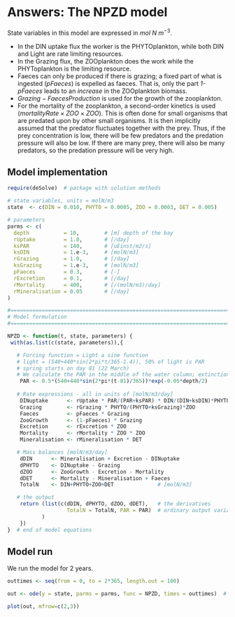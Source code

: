 \newpage

# Answers: The NPZD model

State variables in this model are expressed in $mol~N~m^{-3}$. 

* In the DIN uptake flux the worker is the PHYTOplankton, while both DIN and Light are rate limiting resources.
* In the Grazing flux, the ZOOplankton does the work while the PHYToplankton is the limiting resource.
* Faeces can only be produced if there is grazing; a fixed part of what is ingested (*pFaeces*) is expelled as faeces. That is, only the part *1-pFaeces* leads to an *increase* in the ZOOplankton biomass.
* $Grazing - FaecesProduction$ is used for the growth of the zooplankton.
* For the mortality of the zooplankton, a second-order kinetics is used ($mortalityRate \times ZOO \times ZOO$). 
This is often done for small organisms that are predated upon by other small organisms. It is then implicitly assumed that the predator fluctuates together with the prey. Thus, if the prey concentration is low, there will be few predators and the predation pressure will also be low. If there are many prey, there will also be many predators, so the predation pressure will be very high.

## Model implementation

```r
require(deSolve)  # package with solution methods

# state variables, units = molN/m3
state  <- c(DIN = 0.010, PHYTO = 0.0005, ZOO = 0.0003, DET = 0.005) 

# parameters
parms <- c(
  depth           = 10,        # [m] depth of the bay
  rUptake         = 1.0,       # [/day]
  ksPAR           = 140,       # [uEinst/m2/s]
  ksDIN           = 1.e-3,     # [molN/m3]
  rGrazing        = 1.0,       # [/day]
  ksGrazing       = 1.e-3,     # [molN/m3]
  pFaeces         = 0.3,       # [-]
  rExcretion      = 0.1,       # [/day]
  rMortality      = 400,       # [/(molN/m3)/day]
  rMineralisation = 0.05       # [/day]
)

#=============================================================================
# Model formulation
#=============================================================================

NPZD <- function(t, state, parameters) {
 with(as.list(c(state, parameters)),{

   # Forcing function = Light a sine function
   # light = (540+440*sin(2*pi*t/365-1.4)), 50% of light is PAR 
   # spring starts on day 81 (22 March)
   # We calculate the PAR in the middle of the water column; extinction coefficient = 0.05/m
    PAR <- 0.5*(540+440*sin(2*pi*(t-81)/365))*exp(-0.05*depth/2)
   
   # Rate expressions - all in units of [molN/m3/day]
    DINuptake      <- rUptake * PAR/(PAR+ksPAR) * DIN/(DIN+ksDIN)*PHYTO
    Grazing        <- rGrazing * PHYTO/(PHYTO+ksGrazing)*ZOO
    Faeces         <- pFaeces * Grazing
    ZooGrowth      <- (1-pFaeces) * Grazing
    Excretion      <- rExcretion * ZOO
    Mortality      <- rMortality * ZOO * ZOO
    Mineralisation <- rMineralisation * DET

   # Mass balances [molN/m3/day]
    dDIN      <- Mineralisation + Excretion - DINuptake  
    dPHYTO    <- DINuptake - Grazing
    dZOO      <- ZooGrowth - Excretion - Mortality
    dDET      <- Mortality - Mineralisation + Faeces
    TotalN    <- DIN+PHYTO+ZOO+DET              # [molN/m3]

   # the output
    return (list(c(dDIN, dPHYTO, dZOO, dDET),   # the derivatives
                   TotalN = TotalN, PAR = PAR)  # ordinary output variables
           )
    })
}  # end of model equations

``` 

## Model run

We run the model for 2 years. 

```r
outtimes <- seq(from = 0, to = 2*365, length.out = 100)  

out <- ode(y = state, parms = parms, func = NPZD, times = outtimes)  # solution

plot(out, mfrow=c(2,3))
```
